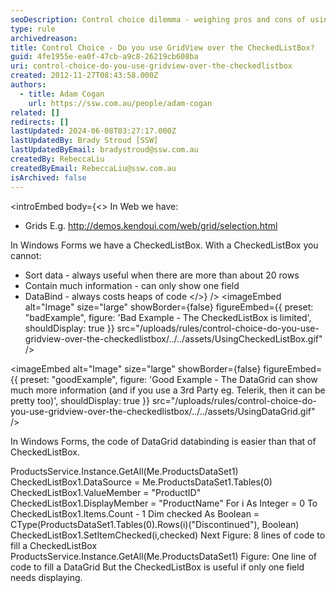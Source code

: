 ```yaml
---
seoDescription: Control choice dilemma - weighing pros and cons of using GridView over CheckedListBox in Windows Forms development.
type: rule
archivedreason:
title: Control Choice - Do you use GridView over the CheckedListBox?
guid: 4fe1955e-ea0f-47cb-a9c8-26219cb608ba
uri: control-choice-do-you-use-gridview-over-the-checkedlistbox
created: 2012-11-27T08:43:58.000Z
authors:
  - title: Adam Cogan
    url: https://ssw.com.au/people/adam-cogan
related: []
redirects: []
lastUpdated: 2024-06-08T03:27:17.000Z
lastUpdatedBy: Brady Stroud [SSW]
lastUpdatedByEmail: bradystroud@ssw.com.au
createdBy: RebeccaLiu
createdByEmail: RebeccaLiu@ssw.com.au
isArchived: false
---
```


<introEmbed
  body={<>
In Web we have:

- Grids E.g. http://demos.kendoui.com/web/grid/selection.html

In Windows Forms we have a CheckedListBox. With a CheckedListBox you cannot:

- Sort data - always useful when there are more than about 20 rows
- Contain much information - can only show one field
- DataBind - always costs heaps of code
  </>}
/>
<imageEmbed
  alt="Image"
  size="large"
  showBorder={false}
  figureEmbed={{
    preset: "badExample",
    figure: 'Bad Example - The CheckedListBox is limited',
    shouldDisplay: true
  }}
  src="/uploads/rules/control-choice-do-you-use-gridview-over-the-checkedlistbox/../../assets/UsingCheckedListBox.gif"
/>

<imageEmbed
  alt="Image"
  size="large"
  showBorder={false}
  figureEmbed={{
    preset: "goodExample",
    figure: 'Good Example - The DataGrid can show much more information (and if you use a 3rd Party eg. Telerik, then it can be pretty too)',
    shouldDisplay: true
  }}
  src="/uploads/rules/control-choice-do-you-use-gridview-over-the-checkedlistbox/../../assets/UsingDataGrid.gif"
/>

In Windows Forms, the code of DataGrid databinding is easier than that of CheckedListBox.

ProductsService.Instance.GetAll(Me.ProductsDataSet1)
CheckedListBox1.DataSource = Me.ProductsDataSet1.Tables(0)
CheckedListBox1.ValueMember = "ProductID"
CheckedListBox1.DisplayMember = "ProductName"
For i As Integer = 0 To CheckedListBox1.Items.Count - 1
Dim checked As Boolean = CType(ProductsDataSet1.Tables(0).Rows(i)("Discontinued"), Boolean)
CheckedListBox1.SetItemChecked(i,checked)
Next
Figure: 8 lines of code to fill a CheckedListBox
ProductsService.Instance.GetAll(Me.ProductsDataSet1)
Figure: One line of code to fill a DataGrid
But the CheckedListBox is useful if only one field needs displaying.
